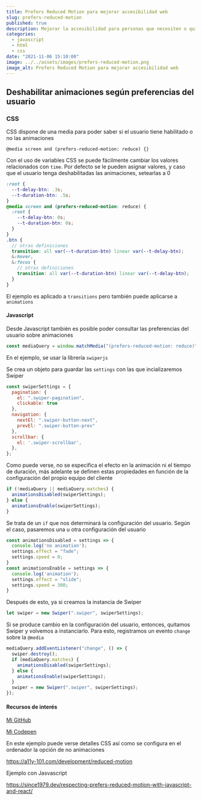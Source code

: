 ---
title: Prefers Reduced Motion para mejorar accesibilidad web
slug: prefers-reduced-motion
published: true
description: Mejorar la accesibilidad para personas que necesiten o quieran visitar nuestra web con animaciones desactivadas media Prefers Reduced Motion
categories:
  - javascript
  - html
  - css
date: "2021-11-06 15:10:00"
image: ../../assets/images/prefers-reduced-motion.png
image_alt: Prefers Reduced Motion para mejorar accesibilidad web
---

## Deshabilitar animaciones según preferencias del usuario

### CSS

CSS dispone de una media para poder saber si el usuario tiene habilitado o no las animaciones

```
@media screen and (prefers-reduced-motion: reduce) {}
```

Con el uso de variables CSS se puede fácilmente cambiar los valores relacionados con <code>time</code>. Por defecto se le pueden asignar valores, y caso que el usuario tenga deshabilitadas las animaciones, setearlas a 0

```scss
:root {
  --t-delay-btn: .3s;
  --t-duration-btn: .5s;
}
@media screen and (prefers-reduced-motion: reduce) {
  :root {
    --t-delay-btn: 0s;
    --t-duration-btn: 0s;
  }
}
.btn {
  // otras definiciones
  transition: all var(--t-duration-btn) linear var(--t-delay-btn);
  &:hover,
  &:focus {
    // otras definiciones
    transition: all var(--t-duration-btn) linear var(--t-delay-btn);
  }
}
```

El ejemplo es aplicado a <code>transitions</code> pero también puede aplicarse a <code>animations</code>

#### Javascript

Desde Javascript también es posible poder consultar las preferencias del usuario sobre animaciones

```javascript
const mediaQuery = window.matchMedia("(prefers-reduced-motion: reduce)");
```

En el ejemplo, se usar la librería <code>swiperjs</code>

Se crea un objeto para guardar las <code>settings</code> con las que incializaremos Swiper

```javascript
const swiperSettings = {
  pagination: {
    el: ".swiper-pagination",
    clickable: true
  },
  navigation: {
    nextEl: ".swiper-button-next",
    prevEl: ".swiper-button-prev"
  },
  scrollbar: {
    el: '.swiper-scrollbar',
  },
};
```

Como puede verse, no se especifica el efecto en la animación ni el tiempo de duración, más adelante se definen estas propiedades en función de la configuración del propio equipo del cliente

```javascript
if (!mediaQuery || mediaQuery.matches) {
  animationsDisabled(swiperSettings);
} else {
  animationsEnable(swiperSettings);
}
```

Se trata de un <code>if</code> que nos determinará la configuración del usuario. Según el caso, pasaremos una u otra configuración del usuario

```javascript
const animationsDisabled = settings => {
  console.log('no animation');
  settings.effect = "fade";
  settings.speed = 0;
}
const animationsEnable = settings => {
  console.log('animation');
  settings.effect = "slide";
  settings.speed = 300;
}
```

Después de esto, ya si creamos la instancia de Swiper

```javascript
let swiper = new Swiper(".swiper", swiperSettings);
```

Si se produce cambio en la configuración del usuario, entonces, quitamos Swiper y volvemos a instanciarlo. Para esto, registramos un evento <code>change</code> sobre la <code>@media</code>

```javascript
mediaQuery.addEventListener("change", () => {
  swiper.destroy();
  if (mediaQuery.matches) {
    animationsDisabled(swiperSettings);
  } else {
    animationsEnable(swiperSettings);
  }
  swiper = new Swiper(".swiper", swiperSettings);
});
```

#### Recursos de interés

<a href="https://github.com/ivanalbizu/prefers-reduced-motion" target="_blank" rel="noopener">Mi GitHub</a>

<a href="https://codepen.io/ivan_albizu/pen/QWMmmOm" target="_blank" rel="noopener">Mi Codepen</a>

En este ejemplo puede verse detalles CSS así como se configura en el ordenador la opción de no animaciones

<a href="https://a11y-101.com/development/reduced-motion" target="_blank" rel="noopener">https://a11y-101.com/development/reduced-motion</a>

Ejemplo con Jasvascript

<a href="https://since1979.dev/respecting-prefers-reduced-motion-with-javascript-and-react/" target="_blank" rel="noopener">https://since1979.dev/respecting-prefers-reduced-motion-with-javascript-and-react/</a>